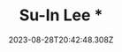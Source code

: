 ---
category:
  - Speaker
in_stock: false
price: 34.5
title: Su-In Lee *
description: '#'
intro: University of Washington
tax_included: false
taxable: true
is_digital: false
date: 2023-08-28T20:42:48.308Z
shipping:
  weight: 420
style:
  container: md
thumbnail: /src/assets/speaker.png
id: c2f34229-c540-4d41-913e-4c00cac3c47a
order: 2
---